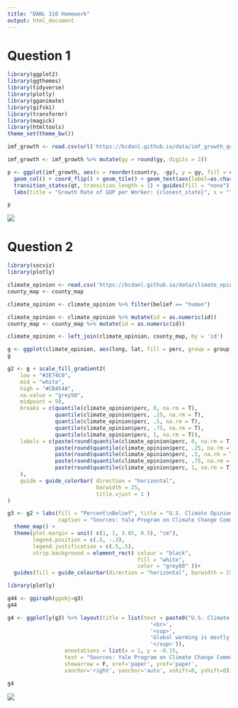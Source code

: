```yaml
---
title: "DANL 310 Homework"
output: html_document
---
```


# Question 1

```r
library(ggplot2)
library(ggthemes)
library(tidyverse)
library(plotly)
library(gganimate)
library(gifski)
library(transformr)
library(magick)
library(htmltools)
theme_set(theme_bw())

imf_growth <- read.csv(url('https://bcdanl.github.io/data/imf_growth_quarterly.csv'))

imf_growth <- imf_growth %>% mutate(gy = round(gy, digits = 2))

p <- ggplot(imf_growth, aes(x = reorder(country, -gy), y = gy, fill = country)) +
  geom_col() + coord_flip() + geom_tile() + geom_text(aes(label=as.character(gy), hjust = -0.2)) +
  transition_states(qt, transition_length = 1) + guides(fill = "none") + 
  labs(title = "Growth Rate of GDP per Worker: {closest_state}", x = "", y= "") + theme_minimal() + theme(legend.position = "none")

p

```

![](GDPGrowthRate.gif)

# Question 2

```r
library(socviz)
library(plotly)

climate_opinion <- read.csv('https://bcdanl.github.io/data/climate_opinion_2021.csv')
county_map <- county_map

climate_opinion <- climate_opinion %>% filter(belief == "human")

climate_opinion <- climate_opinion %>% mutate(id = as.numeric(id))
county_map <- county_map %>% mutate(id = as.numeric(id))

climate_opinion <- left_join(climate_opinion, county_map, by = 'id')

g <- ggplot(climate_opinion, aes(long, lat, fill = perc, group = group, tooltip = GeoName, data_id = GeoName)) + geom_polygon_interactive(color = "gray70", size = 0.05) + coord_equal()
g

g2 <- g + scale_fill_gradient2(
    low = "#2E74C0",  
    mid = "white",  
    high = "#CB454A",  
    na.value = "grey50",
    midpoint = 50,
    breaks = c(quantile(climate_opinion$perc, 0, na.rm = T),
               quantile(climate_opinion$perc, .25, na.rm = T),
               quantile(climate_opinion$perc, .5, na.rm = T),
               quantile(climate_opinion$perc, .75, na.rm = T),
               quantile(climate_opinion$perc, 1, na.rm = T)),
    labels = c(paste(round(quantile(climate_opinion$perc, 0, na.rm = T), 1),"\n(Min)"),
               paste(round(quantile(climate_opinion$perc, .25, na.rm = T), 1),"\n(25th)"),
               paste(round(quantile(climate_opinion$perc, .5, na.rm = T), 1),"\n(50th)"),
               paste(round(quantile(climate_opinion$perc, .75, na.rm = T), 1),"\n(75th)"),
               paste(round(quantile(climate_opinion$perc, 1, na.rm = T), 1),"\n(Max)")
    ),
    guide = guide_colorbar( direction = "horizontal",
                            barwidth = 25,
                            title.vjust = 1 )
)

g3 <- g2 + labs(fill = "Percent\nBelief", title = "U.S. Climate Opinion, 2021:\nGlobal warming is mostly caused by human activities.",
                caption = "Sources: Yale Program on Climate Change Communication\n(https://climatecommunication.yale.edu/visualizations-data/ycom-us/)") +
  theme_map() + 
  theme(plot.margin = unit( c(1, 1, 3.85, 0.5), "cm"),
        legend.position = c(.5, -.3),
        legend.justification = c(.5,.5),
        strip.background = element_rect( colour = "black",
                                         fill = "white",
                                         color = "grey80" ))+
  guides(fill = guide_colourbar(direction = "horizontal", barwidth = 25, title.vjust = -1))

library(plotly)

g44 <- ggiraph(ggobj=g3)
g44

g4 <- ggplotly(g3) %>% layout(title = list(text = paste0("U.S. Climate Opinion, 2021",
                                             '<br>',
                                             '<sup>',
                                             'Global warming is mostly caused by human activities',
                                             '</sup>')),
                  annotations = list(x = 1, y = -0.15, 
                  text = "Sources: Yale Program on Climate Change Communication\n(https://climatecommunication.yale.edu/visualizations-data/ycom-us/)", 
                  showarrow = F, xref='paper', yref='paper', 
                  xanchor='right', yanchor='auto', xshift=0, yshift=0))

g4

```

![](ClimateChangeBelief.png)

